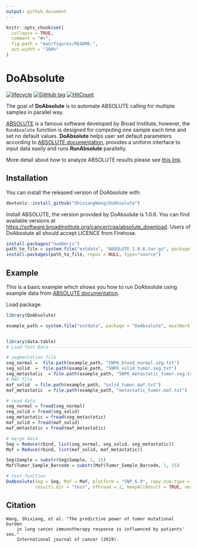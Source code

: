 ```yaml
---
output: github_document
---
```


<!-- README.md is generated from README.Rmd. Please edit that file -->

```r
knitr::opts_chunk$set(
  collapse = TRUE,
  comment = "#>",
  fig.path = "man/figures/README-",
  out.width = "100%"
)
```

# DoAbsolute

[![lifecycle](https://img.shields.io/badge/lifecycle-maturing-blue.svg)](https://www.tidyverse.org/lifecycle/#maturing) [![GitHub
tag](https://img.shields.io/github/tag/ShixiangWang/DoAbsolute.svg?label=Github)](https://github.com/ShixiangWang/DoAbsolute)
[![HitCount](http://hits.dwyl.io/ShixiangWang/DoAbsolute.svg)](http://hits.dwyl.io/ShixiangWang/DoAbsolute)

The goal of **DoAbsolute** is to automate ABSOLUTE calling for multiple
samples in parallel way.

[ABSOLUTE](https://www.nature.com/articles/nbt.2203) is a famous
software developed by Broad Institute, however, the `RunAbsolute`
function is designed for computing one sample each time and set no
default values. **DoAbsolute** helps user set default parameters
according to [ABSOLUTE
documentation](http://software.broadinstitute.org/cancer/software/genepattern/modules/docs/ABSOLUTE),
provides a uniform interface to input data easily and runs **RunAbsolute**
parallelly.

More detail about how to analyze ABSOLUTE results please see [this link](http://software.broadinstitute.org/cancer/software/genepattern/analyzing-absolute-data).

## Installation

You can install the released version of DoAbsolute with:

``` r
devtools::install_github("ShixiangWang/DoAbsolute")
```

Install ABSOLUTE, the version provided by DoAbsolute is 1.0.6. You can
find available versions at <https://software.broadinstitute.org/cancer/cga/absolute_download>.
Users of DoAbsolute all should accept LICENCE from Firehose.

```r
install.packages("numDeriv")
path_to_file = system.file("extdata", "ABSOLUTE_1.0.6.tar.gz", package = "DoAbsolute", mustWork = T)
install.packages(path_to_file, repos = NULL, type="source")
```

## Example

This is a basic example which shows you how to run DoAbsolute using example data
from [ABSOLUTE documentation](http://software.broadinstitute.org/cancer/software/genepattern/modules/docs/ABSOLUTE).

Load package.


```r
library(DoAbsolute)
```


```r
example_path = system.file("extdata", package = "DoAbsolute", mustWork = T)


library(data.table)
# Load Test Data ----------------------------------------------------------

# segmentation file
seg_normal =  file.path(example_path, "SNP6_blood_normal.seg.txt")
seg_solid  =  file.path(example_path, "SNP6_solid_tumor.seg.txt")
seg_metastatic  = file.path(example_path, "SNP6_metastatic_tumor.seg.txt")
# MAF file
maf_solid  = file.path(example_path, "solid_tumor.maf.txt")
maf_metastatic  = file.path(example_path, "metastatic_tumor.maf.txt")

# read data
seg_normal = fread(seg_normal)
seg_solid = fread(seg_solid)
seg_metastatic = fread(seg_metastatic)
maf_solid = fread(maf_solid)
maf_metastatic = fread(maf_metastatic)

# merge data
Seg = Reduce(rbind, list(seg_normal, seg_solid, seg_metastatic))
Maf = Reduce(rbind, list(maf_solid, maf_metastatic))

Seg$Sample = substr(Seg$Sample, 1, 15)
Maf$Tumor_Sample_Barcode = substr(Maf$Tumor_Sample_Barcode, 1, 15)

# test function
DoAbsolute(Seg = Seg, Maf = Maf, platform = "SNP_6.0", copy.num.type = "total",
           results.dir = "test", nThread = 2, keepAllResult = TRUE, verbose = TRUE)
```

## Citation

```
Wang, Shixiang, et al. "The predictive power of tumor mutational burden 
    in lung cancer immunotherapy response is influenced by patients' sex." 
    International journal of cancer (2019).
```
